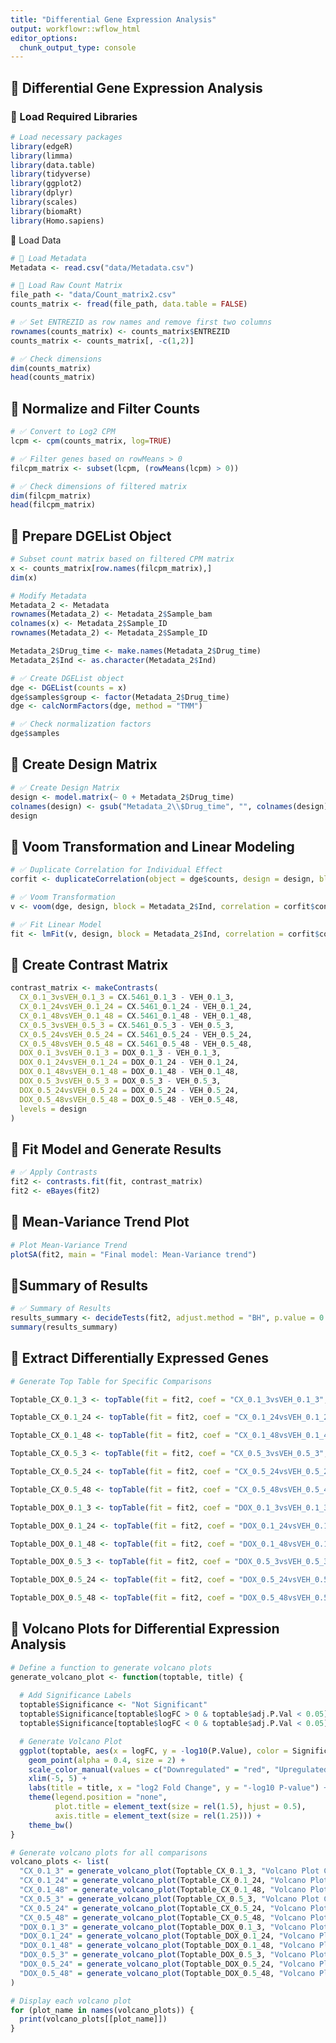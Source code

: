 ```yaml
---
title: "Differential Gene Expression Analysis"
output: workflowr::wflow_html
editor_options: 
  chunk_output_type: console
---
```


## **📌 Differential Gene Expression Analysis **

### **📌 Load Required Libraries**
```r
# Load necessary packages
library(edgeR)
library(limma)
library(data.table)
library(tidyverse)
library(ggplot2)
library(dplyr)
library(scales)
library(biomaRt)
library(Homo.sapiens)
```


📍 Load Data

```r
# 📌 Load Metadata
Metadata <- read.csv("data/Metadata.csv")

# 📌 Load Raw Count Matrix
file_path <- "data/Count_matrix2.csv"
counts_matrix <- fread(file_path, data.table = FALSE)

# ✅ Set ENTREZID as row names and remove first two columns
rownames(counts_matrix) <- counts_matrix$ENTREZID
counts_matrix <- counts_matrix[, -c(1,2)]

# ✅ Check dimensions
dim(counts_matrix)
head(counts_matrix)
```

## **📌 Normalize and Filter Counts**
```r
# ✅ Convert to Log2 CPM
lcpm <- cpm(counts_matrix, log=TRUE)

# ✅ Filter genes based on rowMeans > 0
filcpm_matrix <- subset(lcpm, (rowMeans(lcpm) > 0))

# ✅ Check dimensions of filtered matrix
dim(filcpm_matrix)
head(filcpm_matrix)
```


## **📌 Prepare DGEList Object**
```r
# Subset count matrix based on filtered CPM matrix
x <- counts_matrix[row.names(filcpm_matrix),]
dim(x)

# Modify Metadata
Metadata_2 <- Metadata
rownames(Metadata_2) <- Metadata_2$Sample_bam
colnames(x) <- Metadata_2$Sample_ID
rownames(Metadata_2) <- Metadata_2$Sample_ID

Metadata_2$Drug_time <- make.names(Metadata_2$Drug_time)
Metadata_2$Ind <- as.character(Metadata_2$Ind)

# ✅ Create DGEList object
dge <- DGEList(counts = x)
dge$samples$group <- factor(Metadata_2$Drug_time)
dge <- calcNormFactors(dge, method = "TMM")

# ✅ Check normalization factors
dge$samples
```


## **📌 Create Design Matrix**
```r
# ✅ Create Design Matrix
design <- model.matrix(~ 0 + Metadata_2$Drug_time)
colnames(design) <- gsub("Metadata_2\\$Drug_time", "", colnames(design))
design
```

## **📌 Voom Transformation and Linear Modeling**
```r
# ✅ Duplicate Correlation for Individual Effect
corfit <- duplicateCorrelation(object = dge$counts, design = design, block = Metadata_2$Ind)

# ✅ Voom Transformation
v <- voom(dge, design, block = Metadata_2$Ind, correlation = corfit$consensus.correlation, plot = TRUE)

# ✅ Fit Linear Model
fit <- lmFit(v, design, block = Metadata_2$Ind, correlation = corfit$consensus.correlation)
```

## **📌 Create Contrast Matrix**
```r
contrast_matrix <- makeContrasts(
  CX_0.1_3vsVEH_0.1_3 = CX.5461_0.1_3 - VEH_0.1_3,
  CX_0.1_24vsVEH_0.1_24 = CX.5461_0.1_24 - VEH_0.1_24,
  CX_0.1_48vsVEH_0.1_48 = CX.5461_0.1_48 - VEH_0.1_48,
  CX_0.5_3vsVEH_0.5_3 = CX.5461_0.5_3 - VEH_0.5_3,
  CX_0.5_24vsVEH_0.5_24 = CX.5461_0.5_24 - VEH_0.5_24,
  CX_0.5_48vsVEH_0.5_48 = CX.5461_0.5_48 - VEH_0.5_48,
  DOX_0.1_3vsVEH_0.1_3 = DOX_0.1_3 - VEH_0.1_3,
  DOX_0.1_24vsVEH_0.1_24 = DOX_0.1_24 - VEH_0.1_24,
  DOX_0.1_48vsVEH_0.1_48 = DOX_0.1_48 - VEH_0.1_48,
  DOX_0.5_3vsVEH_0.5_3 = DOX_0.5_3 - VEH_0.5_3,
  DOX_0.5_24vsVEH_0.5_24 = DOX_0.5_24 - VEH_0.5_24,
  DOX_0.5_48vsVEH_0.5_48 = DOX_0.5_48 - VEH_0.5_48,
  levels = design
)
```

## **📌 Fit Model and Generate Results**
```r
# ✅ Apply Contrasts
fit2 <- contrasts.fit(fit, contrast_matrix)
fit2 <- eBayes(fit2)
```

## **📌 Mean-Variance Trend Plot**
```r
# Plot Mean-Variance Trend
plotSA(fit2, main = "Final model: Mean-Variance trend")
```


## **📌Summary of Results**
```r
# ✅ Summary of Results
results_summary <- decideTests(fit2, adjust.method = "BH", p.value = 0.05)
summary(results_summary)
```


## **📌 Extract Differentially Expressed Genes**
```r
# Generate Top Table for Specific Comparisons

Toptable_CX_0.1_3 <- topTable(fit = fit2, coef = "CX_0.1_3vsVEH_0.1_3", number = nrow(x), adjust.method = "BH", p.value = 1, sort.by = "none")

Toptable_CX_0.1_24 <- topTable(fit = fit2, coef = "CX_0.1_24vsVEH_0.1_24", number = nrow(x), adjust.method = "BH", p.value = 1, sort.by = "none")

Toptable_CX_0.1_48 <- topTable(fit = fit2, coef = "CX_0.1_48vsVEH_0.1_48", number = nrow(x), adjust.method = "BH", p.value = 1, sort.by = "none")

Toptable_CX_0.5_3 <- topTable(fit = fit2, coef = "CX_0.5_3vsVEH_0.5_3", number = nrow(x), adjust.method = "BH", p.value = 1, sort.by = "none")

Toptable_CX_0.5_24 <- topTable(fit = fit2, coef = "CX_0.5_24vsVEH_0.5_24", number = nrow(x), adjust.method = "BH", p.value = 1, sort.by = "none")

Toptable_CX_0.5_48 <- topTable(fit = fit2, coef = "CX_0.5_48vsVEH_0.5_48", number = nrow(x), adjust.method = "BH", p.value = 1, sort.by = "none")

Toptable_DOX_0.1_3 <- topTable(fit = fit2, coef = "DOX_0.1_3vsVEH_0.1_3", number = nrow(x), adjust.method = "BH", p.value = 1, sort.by = "none")

Toptable_DOX_0.1_24 <- topTable(fit = fit2, coef = "DOX_0.1_24vsVEH_0.1_24", number = nrow(x), adjust.method = "BH", p.value = 1, sort.by = "none")

Toptable_DOX_0.1_48 <- topTable(fit = fit2, coef = "DOX_0.1_48vsVEH_0.1_48", number = nrow(x), adjust.method = "BH", p.value = 1, sort.by = "none")

Toptable_DOX_0.5_3 <- topTable(fit = fit2, coef = "DOX_0.5_3vsVEH_0.5_3", number = nrow(x), adjust.method = "BH", p.value = 1, sort.by = "none")

Toptable_DOX_0.5_24 <- topTable(fit = fit2, coef = "DOX_0.5_24vsVEH_0.5_24", number = nrow(x), adjust.method = "BH", p.value = 1, sort.by = "none")

Toptable_DOX_0.5_48 <- topTable(fit = fit2, coef = "DOX_0.5_48vsVEH_0.5_48", number = nrow(x), adjust.method = "BH", p.value = 1, sort.by = "none")
```

## **📌 Volcano Plots for Differential Expression Analysis**
```r
# Define a function to generate volcano plots
generate_volcano_plot <- function(toptable, title) {
  
  # Add Significance Labels
  toptable$Significance <- "Not Significant"
  toptable$Significance[toptable$logFC > 0 & toptable$adj.P.Val < 0.05] <- "Upregulated"
  toptable$Significance[toptable$logFC < 0 & toptable$adj.P.Val < 0.05] <- "Downregulated"

  # Generate Volcano Plot
  ggplot(toptable, aes(x = logFC, y = -log10(P.Value), color = Significance)) +
    geom_point(alpha = 0.4, size = 2) + 
    scale_color_manual(values = c("Downregulated" = "red", "Upregulated" = "blue", "Not Significant" = "gray")) +
    xlim(-5, 5) +
    labs(title = title, x = "log2 Fold Change", y = "-log10 P-value") +
    theme(legend.position = "none", 
          plot.title = element_text(size = rel(1.5), hjust = 0.5),
          axis.title = element_text(size = rel(1.25))) +
    theme_bw()
}

# Generate volcano plots for all comparisons
volcano_plots <- list(
  "CX_0.1_3" = generate_volcano_plot(Toptable_CX_0.1_3, "Volcano Plot CX_0.1_3 (adj P-val<0.05)"),
  "CX_0.1_24" = generate_volcano_plot(Toptable_CX_0.1_24, "Volcano Plot CX_0.1_24 (adj P-val<0.05)"),
  "CX_0.1_48" = generate_volcano_plot(Toptable_CX_0.1_48, "Volcano Plot CX_0.1_48 (adj P-val<0.05)"),
  "CX_0.5_3" = generate_volcano_plot(Toptable_CX_0.5_3, "Volcano Plot CX_0.5_3 (adj P-val<0.05)"),
  "CX_0.5_24" = generate_volcano_plot(Toptable_CX_0.5_24, "Volcano Plot CX_0.5_24 (adj P-val<0.05)"),
  "CX_0.5_48" = generate_volcano_plot(Toptable_CX_0.5_48, "Volcano Plot CX_0.5_48 (adj P-val<0.05)"),
  "DOX_0.1_3" = generate_volcano_plot(Toptable_DOX_0.1_3, "Volcano Plot DOX_0.1_3 (adj P-val<0.05)"),
  "DOX_0.1_24" = generate_volcano_plot(Toptable_DOX_0.1_24, "Volcano Plot DOX_0.1_24 (adj P-val<0.05)"),
  "DOX_0.1_48" = generate_volcano_plot(Toptable_DOX_0.1_48, "Volcano Plot DOX_0.1_48 (adj P-val<0.05)"),
  "DOX_0.5_3" = generate_volcano_plot(Toptable_DOX_0.5_3, "Volcano Plot DOX_0.5_3 (adj P-val<0.05)"),
  "DOX_0.5_24" = generate_volcano_plot(Toptable_DOX_0.5_24, "Volcano Plot DOX_0.5_24 (adj P-val<0.05)"),
  "DOX_0.5_48" = generate_volcano_plot(Toptable_DOX_0.5_48, "Volcano Plot DOX_0.5_48 (adj P-val<0.05)")
)

# Display each volcano plot
for (plot_name in names(volcano_plots)) {
  print(volcano_plots[[plot_name]])
}
```


